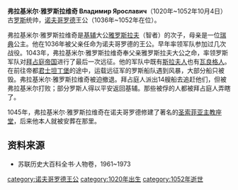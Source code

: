 '''弗拉基米尔·雅罗斯拉维奇 Владимир Ярославич'''（1020年~1052年10月4日）古[[罗斯|罗斯]]统帅，[[诺夫哥罗德|诺夫哥罗德]]王公（1036年~1052年在位）。

弗拉基米尔·雅罗斯拉维奇是[[基辅|基辅]]大公[[雅罗斯拉夫_(智者)|雅罗斯拉夫]]（智者）的次子，母亲是一位[[瑞典|瑞典]]公主。他在1036年被父亲任命为诺夫哥罗德的王公。早年率领军队参加过几次战役。1043年，弗拉基米尔·雅罗斯拉维奇奉父亲雅罗斯拉夫大公之命，率领罗斯军队对[[拜占庭帝国|拜占庭帝国]]进行了最后一次远征。他的军队中既有[[斯拉夫人|斯拉夫人]]也有[[瓦良格人|瓦良格人]]。在前往帝都[[君士坦丁堡|君士坦丁堡]]的途中，运载远征军的罗斯船队遇到风暴，大部分船只被毁。弗拉基米尔·雅罗斯拉维奇被迫撤退。拜占庭人派出14艘船去追赶他们，但被弗拉基米尔打败；部分罗斯人得以平安返回基辅。那些被俘的人都被拜占庭人弄瞎了。

1045年，弗拉基米尔·雅罗斯拉维奇在诺夫哥罗德修建了著名的[[圣索菲亚主教座堂_(诺夫哥罗德)|圣索菲亚主教座堂]]，后来他本人就被安葬在那里。

==资料来源==

*苏联历史大百科全书·人物卷，1961~1973 

{{start box}}
{{s-before|[[雅罗斯拉夫_(智者)|雅罗斯拉夫一世]]}}
{{s-title|[[诺夫哥罗德统治者列表|诺夫哥罗德王公]]|1036~1052}}
{{s-after|[[伊贾斯拉夫一世·雅罗斯拉维奇|伊贾斯拉夫一世]]}}
{{end box}}

[[category:诺夫哥罗德王公|category:诺夫哥罗德王公]]
[[category:1020年出生|category:1020年出生]]
[[category:1052年逝世|category:1052年逝世]]
